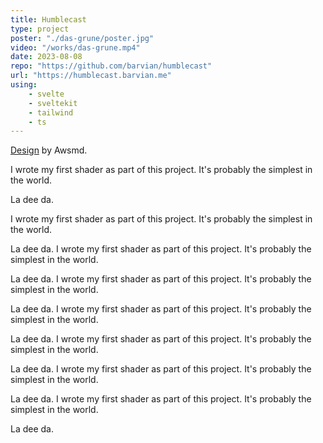 ```yaml
---
title: Humblecast
type: project
poster: "./das-grune/poster.jpg"
video: "/works/das-grune.mp4"
date: 2023-08-08
repo: "https://github.com/barvian/humblecast"
url: "https://humblecast.barvian.me"
using:
    - svelte
    - sveltekit
    - tailwind
    - ts
---
```


[Design](https://dribbble.com/shots/20522864-Podcast-Platform-Landing-Page-UI) by Awsmd.

I wrote my first shader as part of this project. It's probably the simplest in the world.

La dee da.

I wrote my first shader as part of this project. It's probably the simplest in the world.

La dee da.
I wrote my first shader as part of this project. It's probably the simplest in the world.

La dee da.
I wrote my first shader as part of this project. It's probably the simplest in the world.

La dee da.
I wrote my first shader as part of this project. It's probably the simplest in the world.

La dee da.
I wrote my first shader as part of this project. It's probably the simplest in the world.

La dee da.
I wrote my first shader as part of this project. It's probably the simplest in the world.

La dee da.
I wrote my first shader as part of this project. It's probably the simplest in the world.

La dee da.